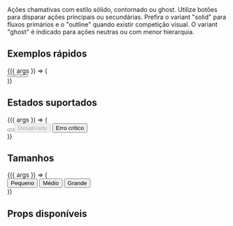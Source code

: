 
<Meta title="Design System/Button" component={Button} />

<Title>Button</Title>
<Subtitle>Ações chamativas com estilo sólido, contornado ou ghost.</Subtitle>
<Description>
  Utilize botões para disparar ações principais ou secundárias. Prefira o variant "solid" para fluxos primários
  e o "outline" quando existir competição visual. O variant "ghost" é indicado para ações neutras ou com menor
  hierarquia.
</Description>

## Exemplos rápidos
<Canvas>
  <Story name="Variantes" args={{ children: 'Salvar alterações' }}>
    {({ args }) => (
      <div style={{ display: 'flex', gap: 'var(--ds-spacing-3)', flexWrap: 'wrap' }}>
        <Button {...args} variant="solid" tone="primary" />
        <Button {...args} variant="outline" tone="primary" />
        <Button {...args} variant="ghost" tone="primary" />
      </div>
    )}
  </Story>
</Canvas>

## Estados suportados
<Canvas>
  <Story name="Loading e Disabled" args={{ children: 'Processando' }}>
    {({ args }) => (
      <div style={{ display: 'flex', gap: 'var(--ds-spacing-3)', flexWrap: 'wrap' }}>
        <Button {...args} loading />
        <Button {...args} disabled>Desativado</Button>
        <Button {...args} tone="danger">Erro crítico</Button>
      </div>
    )}
  </Story>
</Canvas>

## Tamanhos
<Canvas>
  <Story name="Sizes" args={{ children: 'Continuar' }}>
    {({ args }) => (
      <div style={{ display: 'flex', gap: 'var(--ds-spacing-3)', flexWrap: 'wrap', alignItems: 'center' }}>
        <Button {...args} size="sm">Pequeno</Button>
        <Button {...args} size="md">Médio</Button>
        <Button {...args} size="lg">Grande</Button>
      </div>
    )}
  </Story>
</Canvas>

## Props disponíveis
<ArgsTable of={Button} />
